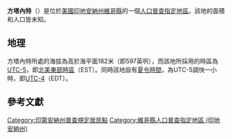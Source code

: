 {{noteTA
|G1=USState
|G2=地名
|G3=Unit
}}
{{Infobox settlement
|official_name            = 方塔內特
|native_name = Fontanet
|settlement_type          = [[人口普查指定地區|人口普查指定地區]]
|image_skyline            = Vigo County Indiana Incorporated and Unincorporated areas Fontanet Highlighted 1823854.svg
|imagesize                = 250px
|image_map                = 
|mapsize                  = 
|pushpin_map              = USA Indiana
|pushpin_label            = 方塔內特
|pushpin_label_position   = top
|pushpin_map_caption      = 方塔內特在印地安納州的位置
|subdivision_type         = [[世界政區索引|國家]]
|subdivision_type1        = [[美国州份|州份]]
|subdivision_type2        = [[印地安納州行政区划|縣]]
|subdivision_name         = [[美国|美国]]
|subdivision_name1        = [[印地安納州|印地安納州]]
|subdivision_name2        = [[維哥縣_(印地安納州)|維哥縣]]
|elevation_ft             = 597
|elevation_m              = 182
|area_total_km2           = 
|area_total_sq_mi         = 
|area_land_km2            = 
|area_land_sq_mi          = 
|area_water_km2           = 
|area_water_sq_mi         = 
|population_as_of         = 2010
|population_footnotes     = 
|population_total         = 
|population_metro         = 
|population_density_km2   = auto
|population_density_sq_mi = auto
|timezone                 = [[北美东部时区|北美东部时区]]
|utc_offset               = -5
|coordinates              = {{coord|39|34|34|N|87|14|37|W|display=inline,title}}
| coor_pinpoint           = 
| coordinates_footnotes   = 
|timezone_DST             = EDT
|utc_offset_DST           = -4
|postal_code_type         = [[美國郵區編號|郵區編號]]
|postal_code              = 47851
|area_code                = {{link-en|电话区号812|Area code 812|812}}
|blank_name = [[地名信息系统|GNIS ID]]
|blank_info = 434631<ref name="GNIS">{{cite gnis|434631|Fontanet}}</ref>
}}
'''方塔內特'''（{{lang-en|Fontanet}}）是位於[[美國|美國]][[印地安納州|印地安納州]][[維哥縣_(印地安納州)|維哥縣]]的一個[[人口普查指定地區|人口普查指定地區]]。該地的面積和人口皆未知。

== 地理 ==
方塔內特所處的海拔為高於海平面182米（即597英呎），而該地所採用的時區為[[UTC-5|UTC-5]]，即[[北美東部時區|北美東部時區]]（EST）。同時該地設有[[夏令時間|夏令時間]]，為UTC-5調快一小時，即[[UTC-4|UTC-4]]（EDT）。

== 參考文獻 ==
{{reflist}}

{{維哥縣 (印地安納州)}}

{{DEFAULTSORT:Fontanet}}
[[Category:印第安納州普查規定居民點|Category:印第安納州普查規定居民點]]
[[Category:維哥縣人口普查指定地區_(印地安納州)|Category:維哥縣人口普查指定地區 (印地安納州)]]

{{Indiana-geo-stub}}